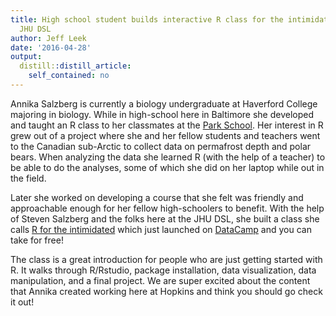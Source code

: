 ```yaml
---
title: High school student builds interactive R class for the intimidated with the
  JHU DSL
author: Jeff Leek
date: '2016-04-28'
output:
  distill::distill_article:
    self_contained: no
---
```



Annika Salzberg is currently a biology undergraduate at Haverford College majoring in biology. While in high-school here in Baltimore she developed and taught an R class to her classmates at the [Park School](http://www.parkschool.net/). Her interest in R grew out of a project where she and her fellow students and teachers went to the Canadian sub-Arctic to collect data on permafrost depth and polar bears. When analyzing the data she learned R (with the help of a teacher) to be able to do the analyses, some of which she did on her laptop while out in the field. 

Later she worked on developing a course that she felt was friendly and approachable enough for her fellow high-schoolers to benefit. With the help of Steven Salzberg and the folks here at the JHU DSL, she built a class she calls [R for the intimidated](https://www.datacamp.com/courses/r-for-the-intimidated) which just launched on [DataCamp](https://www.datacamp.com/courses/r-for-the-intimidated) and you can take for free!


The class is a great introduction for people who are just getting started with R. It walks through R/Rstudio, package installation, data visualization, data manipulation, and a final project. We are super excited about the content that Annika created working here at Hopkins and think you should go check it out!
